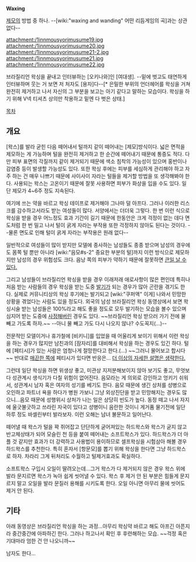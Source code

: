 '''Waxing'''

[[제모]]의 방법 중 하나. --[wiki:"waxing and wanding" 어떤 리듬게임의 곡]과는 상관없다--

attachment:/1innmousyorimusume19.jpg
attachment:/1innmousyorimusume20.jpg
attachment:/1innmousyorimusume21-2.jpg
attachment:/1innmousyorimusume21.jpg
attachment:/1innmousyorimusume22.jpg

브라질리언 왁싱을 끝내고 인터뷰하는 [오키나와]인 [여대생]. --밑에 벗고도 태연하게 인터뷰하며 웃는 거 보면 저 처자도 [용자]다--[* 은밀한 부위의 언더헤어를 왁싱을 거쳐 완전히 제거하고 나서 자신의 그 부분을 보고는 아기 같다고 말하는 모습이다. 왁싱을 하기 위해 V넥 티셔츠 상의만 착용하고 밑엔 다 벗은 상태.]

[[목차]]
== 개요 ==
[왁스]를 발라 굳힌 다음 떼어내서 털까지 같이 떼어내는 [제모]방식이다. 넓은 면적을 제모하는 게 가능하며 털을 완전히 제거하고 한 순간에 떼어내기 때문에 통증도 적다. 다만 피부 표면의 각질까지 같이 제거되기 때문에 색소 침착의 가능성이 있으며 홍반이나 감염증 등이 발생할 가능성도 있다. 또한 왁싱 후에는 피부를 세심하게 관리해야 하고 자주 하는 건 매우 나쁘기 때문에 사이사이 자라는 털들을 제거할 방법을 또 생각해봐야 한다. 사용되는 왁스는 고온이기 때문에 잘못 사용하면 피부가 화상을 입을 수도 있다. 일단 제모가 4~6주 정도 지속된다. 

여기에 쓰는 약을 바르고 왁싱 테이프로 제거해야 그나마 덜 아프다. 그러나 이러한 리스크를 감수하고서라도 받는 여성들이 많다. 서양에서는 더더욱 그렇다. 한 번 이런 식으로 왁싱을 받을 경우 어느정도 효과 기간이 길기 때문에 한동안은 크게 걱정이 없는 데다 면도처럼 한 번 밀고 나서 털이 굵게 자라는 부작용 또한 걱정하지 않아도 된다는 것이다. --물론 면도로 인해 털이 굵게 자라는 부작용은 원래 없다--

일반적으로 여성들이 많이 받지만 모델에 종사하는 남성들도 종종 받으며 남성의 경우에도 몸쪽 털 뿐만 아니라 [wiki:"음모#s-2" 중요한 부분의 털]까지 이런 방식으로 제모하지만 남성의 경우 위험성도 크다. 음낭 쪽의 피부가 약하기 때문에 잘못하면 [[고자|큰일 날 수 있다.]]

그리고 남성들이 브라질리언 왁싱을 받을 경우 이래저래 애로사항이 많은 편인데 특히나 처음 받는 사람들의 경우 왁싱을 받는 도중 [[발기]]가 되는 경우가 많아 곤란을 겪기도 한다. 실제로 커뮤니티상의 왁싱 후기에는 발기되고 [wiki:"쿠퍼액" 이게] 나와서 민망한 상황을 겪었다는 사람도 있을 정도다. 외국의 남성 브라질리언 왁싱 동영상에서 보면 왁싱시술 받는 남성들은 100%라고 해도 좋을 정도로 모두 발기하는 모습을 볼수 있으며 심지어 받는 도중에 [[사정]]해버린 경우도 있다. ~~브라질리언 왁싱 받으러 가기 전에 물 빼고 가도록 하자.~~ --아니 물 빼고 가도 다시 나오지 않나? 수도꼭지(...)--

전문적인 모델이거나 휴가철에 [비키니]를 입었을 때 어울리게 보이기 위해서 이런 왁싱을 하는 경우가 많지만 남친과의 [잠자리]를 대비해서 왁싱을 하는 경우도 있긴 하다. 털에 [페티시]가 있는 사람은 엄청나게 절망한다고 한다.(...) ~~그러니 물어보고 합시다~~ 반대로 [[민둥산|매끈한 쪽]]에 페티시가 있다면 반응은... [[더 이상의 자세한 설명은 생략한다.]]

그런데 일단 왁싱을 하면 위생상 좋고, 미관상 지저분해보이지 않아 보기도 좋고, 무엇보다 성관계시 생식기가 다칠 위험이 없어진다. 음모라는 게 의외로 강인하고 엉키기 쉬워서, 성관계시 남자 혹은 여자의 성기를 베기도 한다. 음모 때문에 생긴 상처를 성병으로 오인하고 파트너 욕을 하다가 병원 가보니 그냥 외상진단을 받고 민망해지는 경우도 많으니...음모 때문에 성행위시 상처가 나는 일은 상당히 빈도가 높다. 동정 떼고 나서 자지에 울긋불긋하고 쓰라린 자국이 있다고 성병이니 음란한 것이니 게거품 물기전에 일단 하루 정도 바셀린부터 발라보자. 이런 오해는 남녀 불문하고 일어난다. 

떼어낼 때 왁스가 털을 꽉 쥐어잡고 단단하게 굳어져있는 하드왁스와 왁스가 굳지 않고 반고체상태가 되어 모슬린 천 등을 붙여 떼어내는 소프트왁스가 있다. 하드왁스가 더 아플 것 같지만 효과가 더 강력하고 사용법이 용이하므로 셀프왁싱을 시험삼아 해볼 경우 하드왁스를 추천한다.
특히 혼자서 [항문모]를 뽑기 위해 왁싱을 한다면 그냥 하드왁스로 하자. 차라리 그게 뒤처리도 수월하고 털제거효과도 확실하다.

소프트왁스 구입시 오일이 딸려오는데...그거 왁스가 다 제거되지 않은 경우 왁스 위에 발라 문지르면 왁스가 녹아 쉽게 씻어낼 수 있다. 왁스 후 제거 안 된 부분은 힘들게 문지르지 말고 오일을 발라 문질러 용해를 시키도록 한다. 오일 아니면 아무리 물에 씻어도 제거 안 된다.

== 기타 ==
아래 동영상은 브라질리언 왁싱을 하는 과정...아무리 왁싱약 바르고 해도 아프긴 아픈지라 중간중간에 아파하긴 한다. 그러나 하고나서 확인 후 후련해하는 모습. ~~걱정 혹은 기대마라 엄한 건 안 나오니까~~

{{{#!html
<iframe width="560" height="315" src="//www.youtube.com/embed/37q3QnRyWj0" frameborder="0" allowfullscreen></iframe>
}}}

남자도 한다...
{{{#!html
<iframe width="560" height="315" src="//www.youtube.com/embed/JcqLOLHVfug?rel=0&start=171" frameborder="0" allowfullscreen></iframe>
}}}
